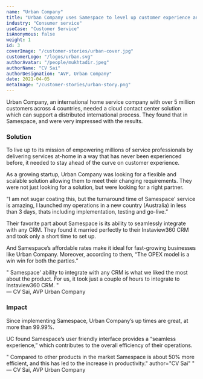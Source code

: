 ```yaml
---
name: "Urban Company"
title: "Urban Company uses Samespace to level up customer experience and drive 50% increase in efficiency."
industry: "Consumer service"
useCase: "Customer Service"
isAnonymous: false
weight: 1
id: 3
coverImage: "/customer-stories/urban-cover.jpg"
customerLogo: "/logos/urban.svg"
authorAvatar: "/people/mukhtadir.jpeg"
authorName: "CV Sai"
authorDesignation: "AVP, Urban Company"
date: 2021-04-05
metaImage: "/customer-stories/urban-story.png"
---
```


Urban Company, an international home service company with over 5 million customers across 4 countries, needed a cloud contact center solution which can support a distributed international process. They found that in Samespace, and were very impressed with the results.

### Solution

To live up to its mission of empowering millions of service professionals by delivering services at-home in a way that has never been experienced before, it needed to stay ahead of the curve on customer experience.

As a growing startup, Urban Company was looking for a flexible and scalable solution allowing them to meet their changing requirements. They were not just looking for a solution, but were looking for a right partner.

"I am not sugar coating this, but the turnaround time of Samespace' service is amazing, I launched my operations in a new country (Australia) in less than 3 days, thats including implementation, testing and go-live.”

Their favorite part about Samespace is its ability to seamlessly integrate with any CRM. They found it married perfectly to their Instaview360 CRM and took only a short time to set up.

And Samespace’s affordable rates make it ideal for fast-growing businesses like Urban Company. Moreover, according to them, “The OPEX model is a win win for both the parties.”

<div className="px-12 py-16 bg-gray-50 text-center rounded-lg">
  <div className="text-2xl font-semibold italic leading-snug mb-4">
    <span className="opacity-60 text-gray-400">"</span> Samespace' ability to
    integrate with any CRM is what we liked the most about the product. For us,
    it took just a couple of hours to integrate to Instaview360 CRM.
    <span className="opacity-60 text-gray-400">"</span>
  </div>
  <div className="text-lg opacity-60">— CV Sai, AVP Urban Company</div>
</div>

### Impact

Since implementing Samespace, Urban Company’s up times are great, at more than 99.99%.

UC found Samespace’s user friendly interface provides a “seamless experience,” which contributes to the overall efficiency of their operations.

<div className="px-12 py-16 bg-gray-50 text-center rounded-lg">
  <div className="text-2xl font-semibold italic leading-snug mb-4">
    <span className="opacity-60 text-gray-400">"</span> Compared to other
    products in the market Samespace is about 50% more efficient, and this has
    led to the increase in productivity." author="CV Sai"
    <span className="opacity-60 text-gray-400">"</span>
  </div>
  <div className="text-lg opacity-60">— CV Sai, AVP Urban Company</div>
</div>
